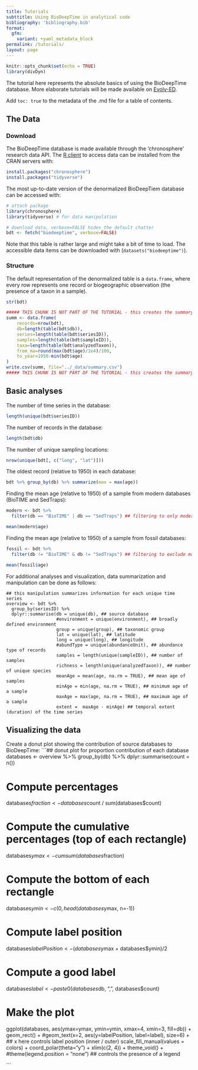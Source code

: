 ```yaml
---
title: Tutorials
subttitle: Using BioDeepTime in analytical code
bibliography: 'bibliography.bib'
format:
  gfm: 
    variant: +yaml_metadata_block
permalink: /tutorials/
layout: page
---
```



```r
knitr::opts_chunk$set(echo = TRUE)
library(divDyn)
```

The tutorial here represents the absolute basics of using the BioDeepTime database. More elaborate tutorials will be made available on [Evolv-ED](https://www.evolv-ed.net/databases/registry/biodeeptime.html).

Add `toc: true` to the metadata of the .md file for a table of contents.

## The Data

### Download

The BioDeepTime database is made available through the 'chronosphere' research data API. The [R client](https://cran.r-project.org/package=chronosphere) to access data can be installed from the CRAN servers with:


```r
install.packages("chronosphere")
install.packages("tidyverse")
```

The most up-to-date version of the denormalized BioDeepTiem database can be accessed with: 

```r
# attach package
library(chronosphere)
library(tidyverse) # for data manipulation

# download data, verbose=FALSE hides the default chatter 
bdt <- fetch("biodeeptime", verbose=FALSE)
```

Note that this table is rather large and might take a bit of time to load. The accessible data items can be downloaded with (`datasets("biodeeptime")`).

### Structure

The default representation of the denormalized table is a `data.frame`, where every row represents one record or biogeographic observation (the presence of a taxon in a sample).

```r
str(bdt)
```

```r
##### THIS CHUNK IS NOT PART OF THE TUTORIAL - this creates the summary statistics on the webpage!!!!
summ <- data.frame(
	records=nrow(bdt),
	db=length(table(bdt$db)),
	series=length(table(bdt$seriesID)), 
	samples=length(table(bdt$sampleID)), 
	taxa=length(table(bdt$analyzedTaxon)), 
	from_ma=round(max(bdt$age)/1e4)/100, 
	to_year=1950-min(bdt$age) 
)
write.csv(summ, file="../_data/summary.csv")
##### THIS CHUNK IS NOT PART OF THE TUTORIAL - this creates the summary statistics on the webpage!!!!
```

## Basic analyses

The number of time series in the database:

```r
length(unique(bdt$seriesID))
```

The number of records in the database: 

```r
length(bdt$db)
```

The number of unique sampling locations:

```r
nrow(unique(bdt[, c("long", "lat")]))
```

The oldest record (relative to 1950) in each database:
```r
bdt %>% group_by(db) %>% summarize(max = max(age))
```

Finding the mean age (relative to 1950) of a sample from modern databases (BioTIME and SedTraps):
```r
modern <- bdt %>%
  filter(db == "BioTIME" | db == "SedTraps") ## filtering to only modern data

mean(modern$age) 

```

Finding the mean age (relative to 1950) of a sample from fossil databases:
```r
fossil <- bdt %>%
  filter(db != "BioTIME" & db != "SedTraps") ## filtering to exclude modern data

mean(fossil$age) 

```

For additional analyses and visualization, data summarization and manipulation can be done as follows:
```
## this manipulation summarizes information for each unique time series
overview <- bdt %>% 
  group_by(seriesID) %>%
  dplyr::summarise(db = unique(db), ## source database
                   #environment = unique(environment), ## broadly defined environment
                   group = unique(group), ## taxonomic group
                   lat = unique(lat), ## latitude
                   long = unique(long), ## longitude
                   #abundType = unique(abundanceUnit), ## abundance type of records
                   samples = length(unique(sampleID)), ## number of samples
                   richness = length(unique(analyzedTaxon)), ## number of unique species
                   meanAge = mean(age, na.rm = TRUE), ## mean age of samples 
                   minAge = min(age, na.rm = TRUE), ## minimum age of a sample
                   maxAge = max(age, na.rm = TRUE), ## maximum age of a sample
                   extent =  maxAge - minAge) ## temporal extent (duration) of the time series
```

## Visualizing the data

Create a donut plot showing the contribution of source databases to BioDeepTime:
```## donut plot for proportion contribution of each database
databases <- overview %>%
  group_by(db) %>%
  dplyr::summarise(count = n())

# Compute percentages
databases$fraction <- databases$count / sum(databases$count)

# Compute the cumulative percentages (top of each rectangle)
databases$ymax <- cumsum(databases$fraction)

# Compute the bottom of each rectangle
databases$ymin <- c(0, head(databases$ymax, n=-1))

# Compute label position
databases$labelPosition <- (databases$ymax + databases$ymin)/2

# Compute a good label
databases$label <- paste0(databases$db, ", ", databases$count)

# Make the plot
ggplot(databases, aes(ymax=ymax, ymin=ymin, xmax=4, xmin=3, fill=db)) +
	geom_rect() +
	#geom_text(x=2, aes(y=labelPosition, label=label), size=6) + ## x here controls label position (inner / outer)
	scale_fill_manual(values = colors) +
	coord_polar(theta="y") +
	xlim(c(2, 4)) +
	theme_void() +
	#theme(legend.position = "none") ## controls the presence of a legend

```





